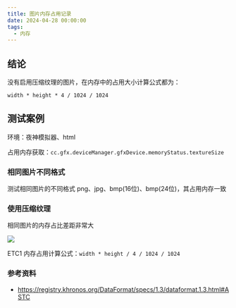 ```yaml
---
title: 图片内存占用记录
date: 2024-04-28 00:00:00
tags:
  - 内存
---
```


## 结论

没有启用压缩纹理的图片，在内存中的占用大小计算公式都为：

`width * height * 4 / 1024 / 1024`

## 测试案例

环境：夜神模拟器、html

占用内存获取：`cc.gfx.deviceManager.gfxDevice.memoryStatus.textureSize`

### 相同图片不同格式

测试相同图片的不同格式 png、jpg、bmp(16位)、bmp(24位)，其占用内存一致

### 使用压缩纹理

相同图片的内存占比差距非常大

![](https://forum.cocos.org/uploads/default/original/3X/1/3/13b3c68c4d544c26c4a5d95a62cc3014ea5111e2.png)

ETC1 内存占用计算公式：`width * height / 4 / 1024 / 1024`

### 参考资料

- https://registry.khronos.org/DataFormat/specs/1.3/dataformat.1.3.html#ASTC
